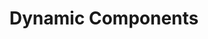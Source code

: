 ---
id: "vue_tf_hard_011"
questionType: "TRUE_FALSE"
title: "Dynamic Components"
statement: "The 'is' attribute is used to render dynamic components in Vue."
difficulty: "HARD"
category: "Vue"
correctAnswer: true
explanation: "The 'is' attribute allows switching between components dynamically."
---